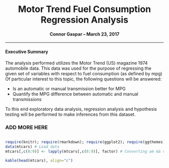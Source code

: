 <h1> <center> Motor Trend Fuel Consumption Regression Analysis </center> </h1>
<h4> <center> Connor Gaspar -- March 23, 2017 </center> </h4>
***

<h4> Executive Summary </h4>
The analysis performed utilizes the Motor Trend (US) magazine 1974 automobile data. This data was used for the purpose of regressing the given set of variables with respect to fuel consumption (as defined by mpg) Of particular interest to this topic, the following questions will be answered:

* Is an automatic or manual transmission better for MPG
* Quantify the MPG difference between automatic and manual transmissions

To this end exploratory data analysis, regression analysis and hypothesis testing will be performed to make inferences from this dataset. 

### ADD MORE HERE ###

```r
```

```r
require(knitr); require(rmarkdown); require(ggplot2); require(ggthemes); require(UsingR)
data(mtcars) # Load data
mtcars[,c(8:9)] <- lapply(mtcars[,c(8:9)], factor) # Converting am && vs to factor type
```


```r
kable(head(mtcars), align="c")
```